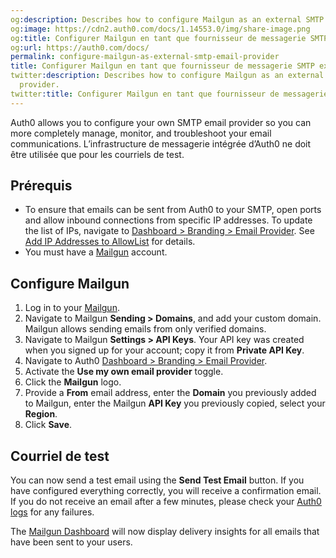 ```yaml
---
og:description: Describes how to configure Mailgun as an external SMTP email provider.
og:image: https://cdn2.auth0.com/docs/1.14553.0/img/share-image.png
og:title: Configurer Mailgun en tant que fournisseur de messagerie SMTP externe
og:url: https://auth0.com/docs/
permalink: configure-mailgun-as-external-smtp-email-provider
title: Configurer Mailgun en tant que fournisseur de messagerie SMTP externe
twitter:description: Describes how to configure Mailgun as an external SMTP email
  provider.
twitter:title: Configurer Mailgun en tant que fournisseur de messagerie SMTP externe
---
```


Auth0 allows you to configure your own SMTP email provider so you can more completely manage, monitor, and troubleshoot your email communications. L’infrastructure de messagerie intégrée d’Auth0 ne doit être utilisée que pour les courriels de test.

## Prérequis

* To ensure that emails can be sent from Auth0 to your SMTP, open ports and allow inbound connections from specific IP addresses. To update the list of IPs, navigate to [Dashboard > Branding > Email Provider](https://manage.auth0.com/#/branding/email_provider). See [Add IP Addresses to AllowList](/docs/secure/security-guidance/data-security/allowlist) for details.
* You must have a [Mailgun](https://mailgun.com) account.

## Configure Mailgun

1. Log in to your [Mailgun](https://mailgun.com).
2. Navigate to Mailgun **Sending > Domains**, and add your custom domain. Mailgun allows sending emails from only verified domains.
3. Navigate to Mailgun **Settings > API Keys**. Your API key was created when you signed up for your account; copy it from **Private API Key**.
4. Navigate to Auth0 [Dashboard > Branding > Email Provider](https://manage.auth0.com/#/branding/email_provider).
5. Activate the **Use my own email provider** toggle.
6. Click the **Mailgun** logo.
7. Provide a **From** email address, enter the **Domain** you previously added to Mailgun, enter the Mailgun **API Key** you previously copied, select your **Region**.
8. Click **Save**.

## Courriel de test

You can now send a test email using the **Send Test Email** button. If you have configured everything correctly, you will receive a confirmation email. If you do not receive an email after a few minutes, please check your [Auth0 logs](https://manage.auth0.com/#/logs) for any failures.

The [Mailgun Dashboard](https://app.mailgun.com/app/dashboard) will now display delivery insights for all emails that have been sent to your users.